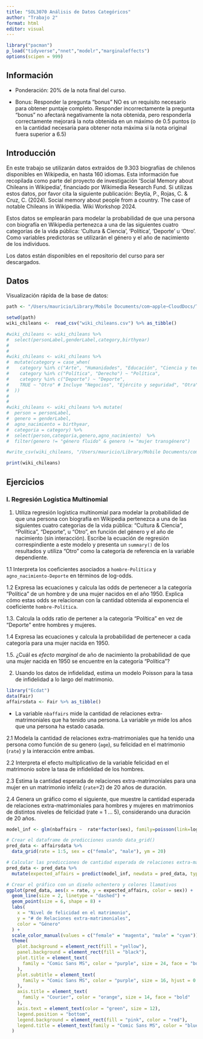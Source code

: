 ```yaml
---
title: "SOL3070 Análisis de Datos Categóricos"
author: "Trabajo 2"
format: html
editor: visual
---
```


```r
library("pacman")
p_load("tidyverse","nnet","modelr","marginaleffects")
options(scipen = 999)
```

## Información

-   Ponderación: 20% de la nota final del curso.

-   Bonus: Responder la pregunta "bonus" NO es un requisito necesario para obtener puntaje completo. Responder incorrectamente la pregunta "bonus" no afectará negativamente la nota obtenida, pero responderla correctamente mejorará la nota obtenida en un máximo de 0.5 puntos (o en la cantidad necesaria para obtener nota máxima si la nota original fuera superior a 6.5)

## Introducción

En este trabajo se utilizarán datos extraídos de 9.303 biografías de chilenos disponibles en Wikipedia, en hasta 160 idiomas. Esta información fue recopilada como parte del proyecto de investigación 'Social Memory about Chileans in Wikipedia', financiado por Wikimedia Research Fund. Si utilizas estos datos, por favor cita la siguiente publicación: Beytía, P., Rojas, C. & Cruz, C. (2024). Social memory about people from a country. The case of notable Chileans in Wikipedia. Wiki Workshop 2024.

Estos datos se emplearán para modelar la probabilidad de que una persona con biografía en Wikipedia pertenezca a una de las siguientes cuatro categorías de la vida pública: 'Cultura & Ciencia', 'Política', 'Deporte' u 'Otro'. Como variables predictoras se utilizarán el género y el año de nacimiento de los individuos.

Los datos están disponibles en el repositorio del curso para ser descargados.

## Datos

Visualización rápida de la base de datos:

```r

path <- "/Users/mauricio/Library/Mobile Documents/com~apple~CloudDocs/Teaching/ISUC/2024_2_categorical_data_analysis/hw_ans/t_2_answers/"

setwd(path)
wiki_chileans <-  read_csv("wiki_chileans.csv") %>% as_tibble()

#wiki_chileans <- wiki_chileans %>% 
#  select(personLabel,genderLabel,category,birthyear)
#
#
#wiki_chileans <- wiki_chileans %>%
#  mutate(category = case_when(
#    category %in% c("Arte", "Humanidades", "Educación", "Ciencia y tecnología", #"Comunicaciones" ) ~ "Cultura & Ciencia",
#    category %in% c("Política", "Derecho") ~ "Política",
#    category %in% c("Deporte") ~ "Deporte",
#    TRUE ~ "Otro" # Incluye "Negocios", "Ejército y seguridad", "Otra", "Religión", #"Crimen
#  ))
#
#
#wiki_chileans <- wiki_chileans %>% mutate(
#  person = personLabel,
#  genero = genderLabel,
#  agno_nacimiento = birthyear,
#  categoria = category) %>%
#  select(person,categoria,genero,agno_nacimiento)  %>%
#  filter(genero != "género fluido" & genero != "mujer transgénero")

#write_csv(wiki_chileans, "/Users/mauricio/Library/Mobile Documents/com~apple~CloudDocs/Teaching/ISUC/2024_2_categorical_data_analysis/hw_ans/t_2_answers/wiki_chileans.csv")

```

```r
print(wiki_chileans)
```

## Ejercicios

### I. Regresión Logística Multinomial

1.  Utiliza regresión logística multinomial para modelar la probabilidad de que una persona con biografía en Wikipedia pertenezca a una de las siguientes cuatro categorías de la vida pública: "Cultura & Ciencia", "Política", "Deporte", u "Otro", en función del género y el año de nacimiento (sin interacción). Escribe la ecuación de regresión correspindiente a este modelo y presenta un `summary()` de los resultados y utiliza "Otro" como la categoría de referencia en la variable dependiente.


1.1 Interpreta los coeficientes asociados a `hombre-Política` y `agno_nacimiento-Deporte` en términos de log-odds.


1.2 Expresa las ecuaciones y calcula las odds de pertenecer a la categoría "Política" de un hombre y de una mujer nacidos en el año 1950. Explica cómo estas odds se relacionan con la cantidad obtenida al exponencia el coeficiente `hombre-Política`.


1.3. Calcula la odds ratio de pertener a la categoría "Política" en vez de "Deporte" entre hombres y mujeres.



1.4 Expresa las ecuaciones y calcula la probabilidad de pertenecer a cada categoría para una mujer nacida en 1950.



1.5. ¿Cuál es *efecto marginal* de año de nacimiento la probabilidad de que una mujer nacida en 1950 se encuentre en la categoría "Política"?


2.  Usando los datos de infidelidad, estima un modelo Poisson para la tasa de infidelidad a lo largo del matrimonio.

```r
library("Ecdat")
data(Fair)
affairsdata <- Fair %>% as_tibble()
```

-   La variable `nbaffairs` mide la cantidad de relaciones extra-matrimoniales que ha tenido una persona. La variable `ym` mide los años que una persona ha estado casada.

2.1   Modela la cantidad de relaciones extra-matrimoniales que ha tenido una persona como función de su genero (`age`), su felicidad en el matrimonio (`rate`) y la interacción entre ambas.


2.2 Interpreta el efecto multiplicativo de la variable felicidad en el matrimonio sobre la tasa de infidelidad de los hombres.


2.3 Estima la cantidad esperada de relaciones extra-matrimoniales para una mujer en un matrimonio infeliz (`rate`=2) de 20 años de duración.

2.4 Genera un gráfico como el siguiente, que muestre la cantidad esperada de relaciones extra-matrimoniales para hombres y mujeres en matrimonios de distintos niveles de felicidad (rate = 1 ... 5), considerando una duración de 20 años.

```r

model_inf <- glm(nbaffairs ~  rate*factor(sex), family=poisson(link=log), offset = log(ym), data=affairsdata)

# Crear el dataframe de predicciones usando data_grid()
pred_data <- affairsdata %>%
  data_grid(rate = 1:5, sex = c("female", "male"), ym = 20)

# Calcular las predicciones de cantidad esperada de relaciones extra-matrimoniales
pred_data <- pred_data %>%
  mutate(expected_affairs = predict(model_inf, newdata = pred_data, type = "response"))

# Crear el gráfico con un diseño ochentero y colores llamativos
ggplot(pred_data, aes(x = rate, y = expected_affairs, color = sex)) +
  geom_line(size = 2, linetype = "dashed") +
  geom_point(size = 6, shape = 8) +
  labs(
    x = "Nivel de felicidad en el matrimonio",
    y = "# de Relaciones extra-matrimoniales",
    color = "Género"
  ) +
  scale_color_manual(values = c("female" = "magenta", "male" = "cyan")) +
  theme(
    plot.background = element_rect(fill = "yellow"),
    panel.background = element_rect(fill = "black"),
    plot.title = element_text(
      family = "Comic Sans MS", color = "purple", size = 24, face = "bold", hjust = 0.5
    ),
    plot.subtitle = element_text(
      family = "Comic Sans MS", color = "purple", size = 16, hjust = 0.5
    ),
    axis.title = element_text(
      family = "Courier", color = "orange", size = 14, face = "bold"
    ),
    axis.text = element_text(color = "green", size = 12),
    legend.position = "bottom",
    legend.background = element_rect(fill = "pink", color = "red"),
    legend.title = element_text(family = "Comic Sans MS", color = "blue", size = 12, face = "bold")
  )

```

